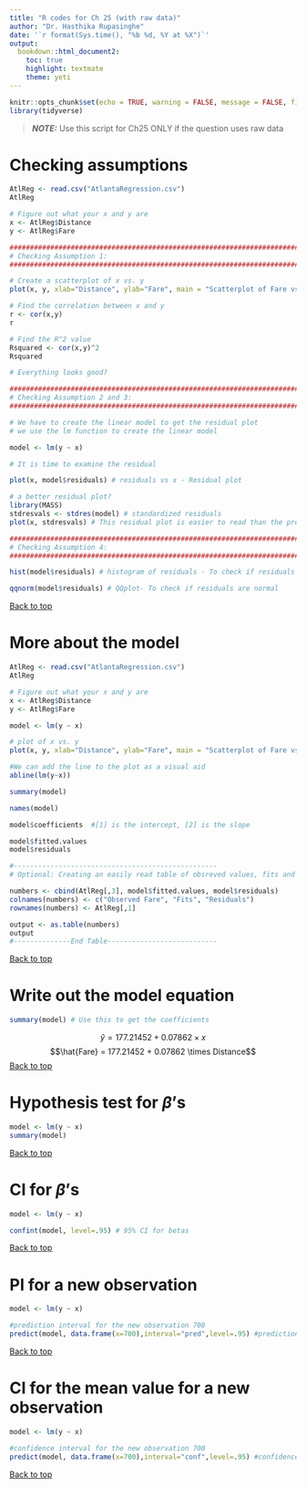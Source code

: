 ```yaml
---
title: "R codes for Ch 25 (with raw data)"
author: "Dr. Hasthika Rupasinghe"
date: '`r format(Sys.time(), "%b %d, %Y at %X")`'
output:
  bookdown::html_document2:
    toc: true
    highlight: textmate
    theme: yeti
---
```



```r
knitr::opts_chunk$set(echo = TRUE, warning = FALSE, message = FALSE, fig.align = "center", comment = NA)
library(tidyverse)
```

> **_NOTE:_**  Use this script for Ch25 ONLY if the question uses raw data

# Checking assumptions

```r
AtlReg <- read.csv("AtlantaRegression.csv")
AtlReg

# Figure out what your x and y are
x <- AtlReg$Distance
y <- AtlReg$Fare

############################################################################
# Checking Assumption 1:
############################################################################

# Create a scatterplot of x vs. y
plot(x, y, xlab="Distance", ylab="Fare", main = "Scatterplot of Fare vs. Distance", col = "red")

# Find the correlation between x and y
r <- cor(x,y)
r

# Find the R^2 value
Rsquared <- cor(x,y)^2
Rsquared

# Everything looks good? 

############################################################################
# Checking Assumption 2 and 3:
############################################################################

# We have to create the linear model to get the residual plot
# we use the lm function to create the linear model

model <- lm(y ~ x) 

# It is time to examine the residual

plot(x, model$residuals) # residuals vs x - Residual plot

# a better residual plot?
library(MASS)
stdresvals <- stdres(model) # standardized residuals
plot(x, stdresvals) # This residual plot is easier to read than the previous

############################################################################
# Checking Assumption 4:
############################################################################

hist(model$residuals) # histogram of residuals - To check if residuals are normal

qqnorm(model$residuals) # QQplot- To check if residuals are normal

```

 <a href="#top">Back to top</a>
 
# More about the model

```r
AtlReg <- read.csv("AtlantaRegression.csv")
AtlReg

# Figure out what your x and y are
x <- AtlReg$Distance
y <- AtlReg$Fare

model <- lm(y ~ x)

# plot of x vs. y 
plot(x, y, xlab="Distance", ylab="Fare", main = "Scatterplot of Fare vs. Distance", col = "red")

#We can add the line to the plot as a visual aid
abline(lm(y~x))

summary(model)

names(model)

model$coefficients  #[1] is the intercept, [2] is the slope

model$fitted.values
model$residuals

#--------------------------------------------------
# Optional: Creating an easily read table of obsreved values, fits and residuals:

numbers <- cbind(AtlReg[,3], model$fitted.values, model$residuals)
colnames(numbers) <- c("Observed Fare", "Fits", "Residuals")
rownames(numbers) <- AtlReg[,1]

output <- as.table(numbers)
output
#--------------End Table---------------------------
```

 <a href="#top">Back to top</a>

# Write out the model equation 

```r
summary(model) # Use this to get the coefficients
```


$$\hat{y} = 177.21452 + 0.07862 \times x$$
$$\hat{Fare} = 177.21452 + 0.07862 \times Distance$$
 <a href="#top">Back to top</a>
 
# Hypothesis test for $\beta$'s

```r
model <- lm(y ~ x)
summary(model)
```

 <a href="#top">Back to top</a>

# CI for $\beta$'s

```r
model <- lm(y ~ x)

confint(model, level=.95) # 95% CI for betas
```

 <a href="#top">Back to top</a>

# PI for a new observation


```r
model <- lm(y ~ x)

#prediction interval for the new observation 700
predict(model, data.frame(x=700),interval="pred",level=.95) #prediction interval

```

 <a href="#top">Back to top</a>

# CI for the mean value for a new observation

```r
model <- lm(y ~ x)

#confidence interval for the new observation 700
predict(model, data.frame(x=700),interval="conf",level=.95) #confidence interval
```

 <a href="#top">Back to top</a>

